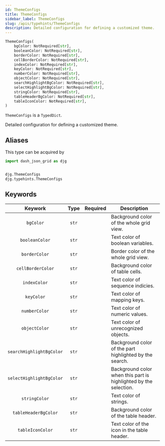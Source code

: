 ```yaml
---
id: ThemeConfigs
title: ThemeConfigs
sidebar_label: ThemeConfigs
slug: /apis/typehints/ThemeConfigs
description: Detailed configuration for defining a customized theme.
---
```



<APITopBar type="type" source="typehints.py#L22" />

```python
ThemeConfigs(
    bgColor: NotRequired[str],
    booleanColor: NotRequired[str],
    borderColor: NotRequired[str],
    cellBorderColor: NotRequired[str],
    indexColor: NotRequired[str],
    keyColor: NotRequired[str],
    numberColor: NotRequired[str],
    objectColor: NotRequired[str],
    searchHighlightBgColor: NotRequired[str],
    selectHighlightBgColor: NotRequired[str],
    stringColor: NotRequired[str],
    tableHeaderBgColor: NotRequired[str],
    tableIconColor: NotRequired[str],
)
```

`ThemeConfigs` is a `TypedDict`.

Detailed configuration for defining a customized theme.

## Aliases

This type can be acquired by

```python
import dash_json_grid as djg


djg.ThemeConfigs
djg.typehints.ThemeConfigs
```

## Keywords

|         Keywork          | Type  | Required | <center>Description</center>                                     |
| :----------------------: | :---: | :------: | :--------------------------------------------------------------- |
|        `bgColor`         | `str` |          | Background color of the whole grid view.                         |
|      `booleanColor`      | `str` |          | Text color of boolean variables.                                 |
|      `borderColor`       | `str` |          | Border color of the whole grid view.                             |
|    `cellBorderColor`     | `str` |          | Background color of table cells.                                 |
|       `indexColor`       | `str` |          | Text color of sequence indicies.                                 |
|        `keyColor`        | `str` |          | Text color of mapping keys.                                      |
|      `numberColor`       | `str` |          | Text color of numeric values.                                    |
|      `objectColor`       | `str` |          | Text color of unrecognized objects.                              |
| `searchHighlightBgColor` | `str` |          | Background color of the part highlighted by the search.          |
| `selectHighlightBgColor` | `str` |          | Background color when this part is highlighted by the selection. |
|      `stringColor`       | `str` |          | Text color of strings.                                           |
|   `tableHeaderBgColor`   | `str` |          | Background color of the table header.                            |
|     `tableIconColor`     | `str` |          | Text color of the icon in the table header.                      |

